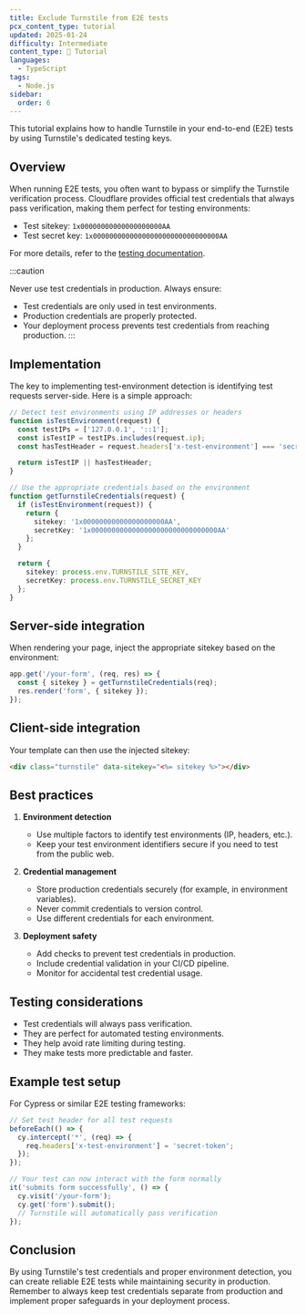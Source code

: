 ```yaml
---
title: Exclude Turnstile from E2E tests
pcx_content_type: tutorial
updated: 2025-01-24
difficulty: Intermediate
content_type: 📝 Tutorial
languages:
  - TypeScript
tags:
  - Node.js
sidebar:
  order: 6
---
```


This tutorial explains how to handle Turnstile in your end-to-end (E2E) tests by using Turnstile's dedicated testing keys.

## Overview

When running E2E tests, you often want to bypass or simplify the Turnstile verification process. Cloudflare provides official test credentials that always pass verification, making them perfect for testing environments:

- Test sitekey: `1x00000000000000000000AA`
- Test secret key: `1x0000000000000000000000000000000AA`

For more details, refer to the [testing documentation](/turnstile/troubleshooting/testing/).

:::caution

Never use test credentials in production. Always ensure:
- Test credentials are only used in test environments.
- Production credentials are properly protected.
- Your deployment process prevents test credentials from reaching production.
:::

## Implementation

The key to implementing test-environment detection is identifying test requests server-side. Here is a simple approach:

```typescript
// Detect test environments using IP addresses or headers
function isTestEnvironment(request) {
  const testIPs = ['127.0.0.1', '::1'];
  const isTestIP = testIPs.includes(request.ip);
  const hasTestHeader = request.headers['x-test-environment'] === 'secret-token';

  return isTestIP || hasTestHeader;
}

// Use the appropriate credentials based on the environment
function getTurnstileCredentials(request) {
  if (isTestEnvironment(request)) {
    return {
      sitekey: '1x00000000000000000000AA',
      secretKey: '1x0000000000000000000000000000000AA'
    };
  }

  return {
    sitekey: process.env.TURNSTILE_SITE_KEY,
    secretKey: process.env.TURNSTILE_SECRET_KEY
  };
}
```

## Server-side integration

When rendering your page, inject the appropriate sitekey based on the environment:

```typescript
app.get('/your-form', (req, res) => {
  const { sitekey } = getTurnstileCredentials(req);
  res.render('form', { sitekey });
});
```

## Client-side integration

Your template can then use the injected sitekey:

```html
<div class="turnstile" data-sitekey="<%= sitekey %>"></div>
```

## Best practices

1. **Environment detection**
   - Use multiple factors to identify test environments (IP, headers, etc.).
   - Keep your test environment identifiers secure if you need to test from the public web.

2. **Credential management**
   - Store production credentials securely (for example, in environment variables).
   - Never commit credentials to version control.
   - Use different credentials for each environment.

3. **Deployment safety**
   - Add checks to prevent test credentials in production.
   - Include credential validation in your CI/CD pipeline.
   - Monitor for accidental test credential usage.

## Testing considerations

- Test credentials will always pass verification.
- They are perfect for automated testing environments.
- They help avoid rate limiting during testing.
- They make tests more predictable and faster.

## Example test setup

For Cypress or similar E2E testing frameworks:

```typescript
// Set test header for all test requests
beforeEach(() => {
  cy.intercept('*', (req) => {
    req.headers['x-test-environment'] = 'secret-token';
  });
});

// Your test can now interact with the form normally
it('submits form successfully', () => {
  cy.visit('/your-form');
  cy.get('form').submit();
  // Turnstile will automatically pass verification
});
```

## Conclusion

By using Turnstile's test credentials and proper environment detection, you can create reliable E2E tests while maintaining security in production. Remember to always keep test credentials separate from production and implement proper safeguards in your deployment process.
